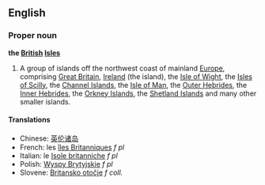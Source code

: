 ==English==
===Proper noun===
'''the [[British]] [[Isle]]s'''

#A group of islands off the northwest coast of mainland [[Europe]], comprising [[Great Britain]], [[Ireland]] (the island), the [[Isle of Wight]], the [[Isles of Scilly]], the [[Channel Islands]], the [[Isle of Man]], the [[Outer Hebrides]], the [[Inner Hebrides]], the [[Orkney Islands]], the [[Shetland Islands]] and many other smaller islands.

====Translations====
*Chinese: [[英伦诸岛]] 
*French: les [[îles Britanniques]] ''f pl''
*Italian: le [[Isole britanniche]] ''f pl''
*Polish: [[Wyspy Brytyjskie]] ''f pl''
*Slovene: [[Britansko otočje]] ''f coll.''